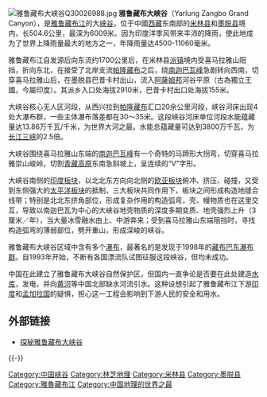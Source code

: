 [[File:雅鲁藏布大峡谷Q30026988.jpg|right]]
'''雅鲁藏布大峡谷'''（Yarlung Zangbo Grand Canyon），是[[雅鲁藏布江|雅鲁藏布江]]的大[[峡谷|峡谷]]，位于中國[[西藏|西藏]]东南部的[[米林县|米林县]]和[[墨脱县|墨脱县]]境内，长504.6公里，最深为6009米。因为印度洋季风带来丰沛的降雨，使此地成为了世界上降雨量最大的地方之一，年降雨量达4500-11060毫米。

雅鲁藏布江自发源后向东流约1700公里后，在米林县[[派镇|派镇]]境内受喜马拉雅山阻挡，折向东北，在接受了北岸支流[[帕隆藏布|帕隆藏布]]之后，绕[[南迦巴瓦峰|南迦巴瓦峰]]急剧转向西南，切穿喜马拉雅山后，在墨脱县巴昔卡村出山，流入[[阿薩姆邦|阿薩姆邦]]河谷平原（古為獨立王國，今屬印度）。其派乡入口处海拔2910米，巴昔卡村出口处海拔155米。

大峡谷核心无人区河段，从西兴拉到[[帕隆藏布|帕隆藏布]]汇口20余公里河段，峡谷河床出现4处大瀑布群，一些主体瀑布落差都在30～35米。这段峡谷河床单位河段水能蕴藏量达13.86万千瓦/千米，为世界大河之最。水能总蕴藏量可达到3800万千瓦，为[[长江三峡|长江三峡]]的2.5倍。

大峡谷围绕喜马拉雅山东端的[[南迦巴瓦峰|南迦巴瓦峰]]有一个奇特的马蹄形大拐弯，切穿喜马拉雅崇山峻岭，切割[[青藏高原|青藏高原]]东南急斜坡上，呈连续的“V”字形。

大峡谷南侧的[[印度板块|印度板块]]，以北北东方向向北侧的[[欧亚板块|欧亚板块]]俯冲、挤压、碰撞，又受到东侧强大的[[太平洋板块|太平洋板块]]的抵制，三大板块共同作用下，板块之间形成构造地缝合线带；特别是北北东挤角部位，形成复杂作用的构造弧弯，壳、幔物质也在这里交互，导致以南迦巴瓦为中心的大峡谷地壳物质的深度多期变质、地壳强烈上升（3厘米／年），当大量冰雪融水由上、中游奔来；受到喜马拉雅山东端阻挡时，寻找构造弧弯的薄弱部位，劈开重山，形成深峻的峡谷。

雅鲁藏布大峡谷区域中含有多个[[瀑布|瀑布]]，最著名的是发现于1998年的[[藏布巴东瀑布群|藏布巴东瀑布群]]。自1993年开始，不断有各国漂流队试图征服这段峡谷，但均未成功。

中国在此建立了雅鲁藏布大峡谷自然保护区，但国内一直争论是否要在此处建造[[水库|水库]]，发电，并向[[黄河|黄河]]等中国北部缺水河流引水。这种设想引起了雅鲁藏布江下游[[印度|印度]]和[[孟加拉国|孟加拉国]]的疑惧，担心这一工程会影响到<nowiki>下游</nowiki>人民的安全和用水。

== 外部链接 ==
* [http://travel.sohu.com/20050520/n225644844.shtml 探秘雅鲁藏布大峡谷] {{Wayback|url=http://travel.sohu.com/20050520/n225644844.shtml |date=20160304201627 }}

{{-}}
{{中国峡谷}}
{{中华人民共和国国家级自然保护区}}
{{Tibet topics}}

{{DEFAULTSORT:Yarlung Zangbo}}
[[Category:中国峡谷|Category:中国峡谷]]
[[Category:林芝地理|Category:林芝地理]]
[[Category:米林县|Category:米林县]]
[[Category:墨脱县|Category:墨脱县]]
[[Category:雅魯藏布江|Category:雅魯藏布江]]
[[Category:中国地理的世界之最|Category:中国地理的世界之最]]